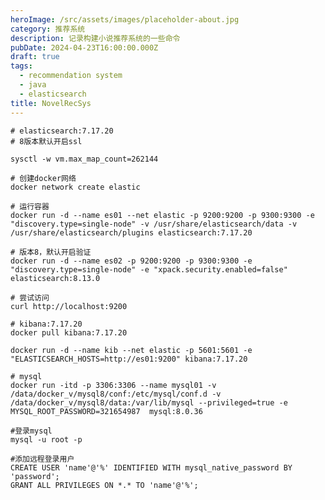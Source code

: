 ```yaml
---
heroImage: /src/assets/images/placeholder-about.jpg
category: 推荐系统
description: 记录构建小说推荐系统的一些命令
pubDate: 2024-04-23T16:00:00.000Z
draft: true
tags:
  - recommendation system
  - java
  - elasticsearch
title: NovelRecSys
---
```


```shell
# elasticsearch:7.17.20
# 8版本默认开启ssl

sysctl -w vm.max_map_count=262144

# 创建docker网络
docker network create elastic

# 运行容器
docker run -d --name es01 --net elastic -p 9200:9200 -p 9300:9300 -e "discovery.type=single-node" -v /usr/share/elasticsearch/data -v /usr/share/elasticsearch/plugins elasticsearch:7.17.20

# 版本8，默认开启验证
docker run -d --name es02 -p 9200:9200 -p 9300:9300 -e "discovery.type=single-node" -e "xpack.security.enabled=false"  elasticsearch:8.13.0

# 尝试访问
curl http://localhost:9200
```

```shell
# kibana:7.17.20
docker pull kibana:7.17.20

docker run -d --name kib --net elastic -p 5601:5601 -e "ELASTICSEARCH_HOSTS=http://es01:9200" kibana:7.17.20
```

```shell
# mysql
docker run -itd -p 3306:3306 --name mysql01 -v /data/docker_v/mysql8/conf:/etc/mysql/conf.d -v /data/docker_v/mysql8/data:/var/lib/mysql --privileged=true -e MYSQL_ROOT_PASSWORD=321654987  mysql:8.0.36

#登录mysql
mysql -u root -p

#添加远程登录用户
CREATE USER 'name'@'%' IDENTIFIED WITH mysql_native_password BY 'password';
GRANT ALL PRIVILEGES ON *.* TO 'name'@'%';


```

